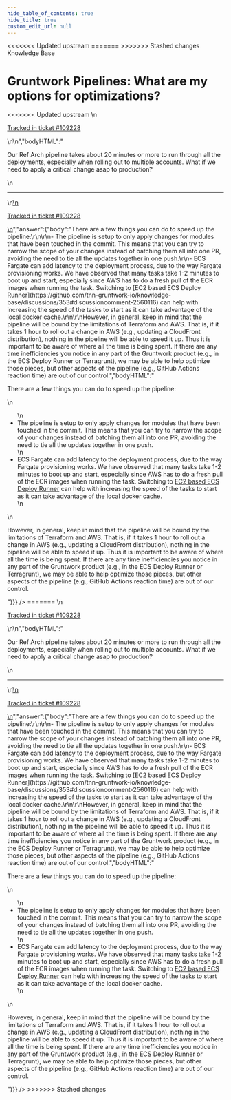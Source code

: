 ```yaml
---
hide_table_of_contents: true
hide_title: true
custom_edit_url: null
---
```



<head>
<<<<<<< Updated upstream
  <link rel="canonical" href="https://github.com/tnn-gruntwork-io/knowledge-base/discussions/553" />
=======
  <link rel="canonical" href="https://github.com/tnn-gruntwork-io/knowledge-base/discussions/553" />
>>>>>>> Stashed changes
</head>

<CenterLayout>
<span className="searchCategory">Knowledge Base</span>
<h1>Gruntwork Pipelines: What are my options for optimizations?</h1>
<<<<<<< Updated upstream
<GitHub discussion={{"id":"D_kwDOF8slf84AQs-_","number":553,"author":{"login":"yorinasub17"},"title":"Gruntwork Pipelines: What are my options for optimizations?","body":"\nOur Ref Arch pipeline takes about 20 minutes or more to run through all the deployments, especially when rolling out to multiple accounts. What if we need to apply a critical change asap to production?\n\n---\n\n<ins datetime=\"2022-09-09T14:56:25Z\">\n  <p><a href=\"https://support.gruntwork.io/hc/requests/109228\">Tracked in ticket #109228</a></p>\n</ins>\n","bodyHTML":"<p dir=\"auto\">Our Ref Arch pipeline takes about 20 minutes or more to run through all the deployments, especially when rolling out to multiple accounts. What if we need to apply a critical change asap to production?</p>\n<hr>\n<ins datetime=\"2022-09-09T14:56:25Z\">\n  <p dir=\"auto\"><a href=\"https://support.gruntwork.io/hc/requests/109228\" rel=\"nofollow\">Tracked in ticket #109228</a></p>\n</ins>","answer":{"body":"There are a few things you can do to speed up the pipeline:\r\n\r\n- The pipeline is setup to only apply changes for modules that have been touched in the commit. This means that you can try to narrow the scope of your changes instead of batching them all into one PR, avoiding the need to tie all the updates together in one push.\r\n- ECS Fargate can add latency to the deployment process, due to the way Fargate provisioning works. We have observed that many tasks take 1-2 minutes to boot up and start, especially since AWS has to do a fresh pull of the ECR images when running the task. Switching to [EC2 based ECS Deploy Runner](https://github.com/tnn-gruntwork-io/knowledge-base/discussions/353#discussioncomment-2560116) can help with increasing the speed of the tasks to start as it can take advantage of the local docker cache.\r\n\r\nHowever, in general, keep in mind that the pipeline will be bound by the limitations of Terraform and AWS. That is, if it takes 1 hour to roll out a change in AWS (e.g., updating a CloudFront distribution), nothing in the pipeline will be able to speed it up. Thus it is important to be aware of where all the time is being spent. If there are any time inefficiencies you notice in any part of the Gruntwork product (e.g., in the ECS Deploy Runner or Terragrunt), we may be able to help optimize those pieces, but other aspects of the pipeline (e.g., GitHub Actions reaction time) are out of our control.","bodyHTML":"<p dir=\"auto\">There are a few things you can do to speed up the pipeline:</p>\n<ul dir=\"auto\">\n<li>The pipeline is setup to only apply changes for modules that have been touched in the commit. This means that you can try to narrow the scope of your changes instead of batching them all into one PR, avoiding the need to tie all the updates together in one push.</li>\n<li>ECS Fargate can add latency to the deployment process, due to the way Fargate provisioning works. We have observed that many tasks take 1-2 minutes to boot up and start, especially since AWS has to do a fresh pull of the ECR images when running the task. Switching to <a href=\"https://github.com/tnn-gruntwork-io/knowledge-base/discussions/353#discussioncomment-2560116\" data-hovercard-type=\"discussion\" data-hovercard-url=\"/tnn-gruntwork-io/knowledge-base/discussions/353/hovercard?comment_id=2560116\">EC2 based ECS Deploy Runner</a> can help with increasing the speed of the tasks to start as it can take advantage of the local docker cache.</li>\n</ul>\n<p dir=\"auto\">However, in general, keep in mind that the pipeline will be bound by the limitations of Terraform and AWS. That is, if it takes 1 hour to roll out a change in AWS (e.g., updating a CloudFront distribution), nothing in the pipeline will be able to speed it up. Thus it is important to be aware of where all the time is being spent. If there are any time inefficiencies you notice in any part of the Gruntwork product (e.g., in the ECS Deploy Runner or Terragrunt), we may be able to help optimize those pieces, but other aspects of the pipeline (e.g., GitHub Actions reaction time) are out of our control.</p>"}}} />
=======
<GitHub discussion={{"id":"D_kwDOF8slf84AQs-_","number":553,"author":{"login":"yorinasub17"},"title":"Gruntwork Pipelines: What are my options for optimizations?","body":"\nOur Ref Arch pipeline takes about 20 minutes or more to run through all the deployments, especially when rolling out to multiple accounts. What if we need to apply a critical change asap to production?\n\n---\n\n<ins datetime=\"2022-09-09T14:56:25Z\">\n  <p><a href=\"https://support.gruntwork.io/hc/requests/109228\">Tracked in ticket #109228</a></p>\n</ins>\n","bodyHTML":"<p dir=\"auto\">Our Ref Arch pipeline takes about 20 minutes or more to run through all the deployments, especially when rolling out to multiple accounts. What if we need to apply a critical change asap to production?</p>\n<hr>\n<ins datetime=\"2022-09-09T14:56:25Z\">\n  <p dir=\"auto\"><a href=\"https://support.gruntwork.io/hc/requests/109228\" rel=\"nofollow\">Tracked in ticket #109228</a></p>\n</ins>","answer":{"body":"There are a few things you can do to speed up the pipeline:\r\n\r\n- The pipeline is setup to only apply changes for modules that have been touched in the commit. This means that you can try to narrow the scope of your changes instead of batching them all into one PR, avoiding the need to tie all the updates together in one push.\r\n- ECS Fargate can add latency to the deployment process, due to the way Fargate provisioning works. We have observed that many tasks take 1-2 minutes to boot up and start, especially since AWS has to do a fresh pull of the ECR images when running the task. Switching to [EC2 based ECS Deploy Runner](https://github.com/tnn-gruntwork-io/knowledge-base/discussions/353#discussioncomment-2560116) can help with increasing the speed of the tasks to start as it can take advantage of the local docker cache.\r\n\r\nHowever, in general, keep in mind that the pipeline will be bound by the limitations of Terraform and AWS. That is, if it takes 1 hour to roll out a change in AWS (e.g., updating a CloudFront distribution), nothing in the pipeline will be able to speed it up. Thus it is important to be aware of where all the time is being spent. If there are any time inefficiencies you notice in any part of the Gruntwork product (e.g., in the ECS Deploy Runner or Terragrunt), we may be able to help optimize those pieces, but other aspects of the pipeline (e.g., GitHub Actions reaction time) are out of our control.","bodyHTML":"<p dir=\"auto\">There are a few things you can do to speed up the pipeline:</p>\n<ul dir=\"auto\">\n<li>The pipeline is setup to only apply changes for modules that have been touched in the commit. This means that you can try to narrow the scope of your changes instead of batching them all into one PR, avoiding the need to tie all the updates together in one push.</li>\n<li>ECS Fargate can add latency to the deployment process, due to the way Fargate provisioning works. We have observed that many tasks take 1-2 minutes to boot up and start, especially since AWS has to do a fresh pull of the ECR images when running the task. Switching to <a href=\"https://github.com/tnn-gruntwork-io/knowledge-base/discussions/353#discussioncomment-2560116\" data-hovercard-type=\"discussion\" data-hovercard-url=\"/tnn-gruntwork-io/knowledge-base/discussions/353/hovercard?comment_id=2560116\">EC2 based ECS Deploy Runner</a> can help with increasing the speed of the tasks to start as it can take advantage of the local docker cache.</li>\n</ul>\n<p dir=\"auto\">However, in general, keep in mind that the pipeline will be bound by the limitations of Terraform and AWS. That is, if it takes 1 hour to roll out a change in AWS (e.g., updating a CloudFront distribution), nothing in the pipeline will be able to speed it up. Thus it is important to be aware of where all the time is being spent. If there are any time inefficiencies you notice in any part of the Gruntwork product (e.g., in the ECS Deploy Runner or Terragrunt), we may be able to help optimize those pieces, but other aspects of the pipeline (e.g., GitHub Actions reaction time) are out of our control.</p>"}}} />
>>>>>>> Stashed changes

</CenterLayout>
  

<!-- ##DOCS-SOURCER-START
{
  "sourcePlugin": "github-discussions",
  "hash": "b2fe9ac5fff228f6fd6d8687a3984c2a"
}
##DOCS-SOURCER-END -->
